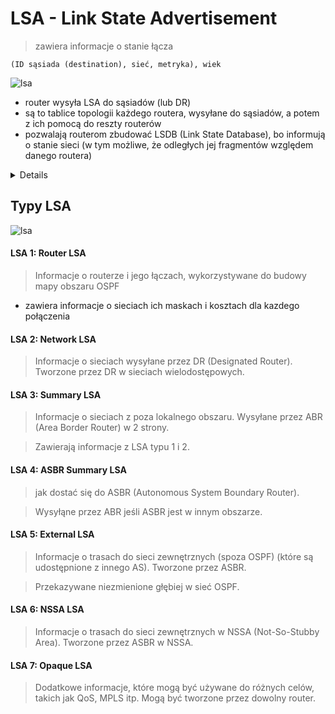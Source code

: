 
# LSA - Link State Advertisement

> zawiera informacje o stanie łącza

```
(ID sąsiada (destination), sieć, metryka), wiek
```

![lsa](/lab9/img/img13.jpg)

- router wysyła LSA do sąsiadów (lub DR)
- są to tablice topologii każdego routera, wysyłane do sąsiadów, a potem z ich pomocą do reszty routerów
- pozwalają routerom zbudować LSDB (Link State Database), bo informują o stanie sieci (w tym możliwe, że odległych jej fragmentów względem danego routera)

<Details summary='LSDB (Link State Database)'>

> (źródło, docelowy router, sieć, metryka)

- **mapa sieci**, **każdy** router ma **taką samą**
- każdy router ma taką, z ich pomocą tworzy się tablice routingu
- LSA + wiadomość, skąd przyszedł pakiet
- dla każdego routera (czyli źródła) jest tyle wpisów, ile ma on kabli do innych routerów
- każdy wpis to pojedynczy krok, tzn. zawsze wpis dotyczy sąsiednich routerów (bo ma się z tego potem zbudować tablicę routingu)

</Details>

## Typy LSA

![lsa](/lab9/img/img11.jpg)

<Steps>

#### LSA 1: Router LSA

> Informacje o routerze i jego łączach, wykorzystywane do budowy mapy obszaru OSPF

- zawiera informacje o sieciach ich maskach i kosztach dla kazdego połączenia

#### LSA 2: Network LSA

> Informacje o sieciach wysyłane przez DR (Designated Router). Tworzone przez DR w sieciach wielodostępowych.

#### LSA 3: Summary LSA

> Informacje o sieciach z poza lokalnego obszaru. Wysyłane przez ABR (Area Border Router) w 2 strony.

> Zawierają informacje z LSA typu 1 i 2.

#### LSA 4: ASBR Summary LSA

> jak dostać się do ASBR (Autonomous System Boundary Router).

> Wysyłąne przez ABR jeśli ASBR jest w innym obszarze.

#### LSA 5: External LSA

> Informacje o trasach do sieci zewnętrznych (spoza OSPF) (które są udostępnione z innego AS). Tworzone przez ASBR.

> Przekazywane niezmienione głębiej w sieć OSPF.

#### LSA 6: NSSA LSA

> Informacje o trasach do sieci zewnętrznych w NSSA (Not-So-Stubby Area). Tworzone przez ASBR w NSSA.

#### LSA 7: Opaque LSA

> Dodatkowe informacje, które mogą być używane do różnych celów, takich jak QoS, MPLS itp. Mogą być tworzone przez dowolny router.

</Steps>
